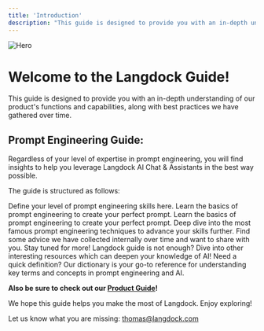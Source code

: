 ```yaml
---
title: 'Introduction'
description: "This guide is designed to provide you with an in-depth understanding of our product's functions and capabilities, along with best practices we have gathered over time."
---
```


<img src="/images/header_mar24.png" alt="Hero" />

# Welcome to the Langdock Guide!

This guide is designed to provide you with an in-depth understanding of our product's functions and capabilities, along with best practices we have gathered over time.


## Prompt Engineering Guide:
Regardless of your level of expertise in prompt engineering, you will find insights to help you leverage Langdock AI Chat & Assistants in the best way possible.

The guide is structured as follows:


<Card title="What kind of Prompt Engineer are you?" icon="question" href="/prompt-engineering/engineering-type">
  Define your level of prompt engineering skills here.
</Card>

<CardGroup cols={2}>
<Card title="Elements of a Prompt" icon="puzzle-piece" href="/prompt-engineering/prompt-elements">
  Learn the basics of prompt engineering to create your perfect prompt.
</Card>

<Card title="Basics of Prompting" icon="check" href="/prompt-engineering/basics">
  Learn the basics of prompt engineering to create your perfect prompt.
</Card>

<Card title="Techniques" icon="wrench" href="/prompt-engineering/techiques">
  Deep dive into the most famous prompt engineering techniques to advance your skills further.
</Card>

<Card title="Tips & Tricks" icon="lightbulb" href="prompt-engineering/tricks">
  Find some advice we have collected internally over time and want to share with you. Stay tuned for more!
</Card>

<Card title="Further Ressources" icon="globe" href="prompt-engineering/resources">
Langdock guide is not enough? Dive into other interesting resources which can deepen your knowledge of AI!
</Card>

<Card title="Dictionary" icon="magnifying-glass" href="prompt-engineering/dictionary">
Need a quick definition? Our dictionary is your go-to reference for understanding key terms and concepts in prompt engineering and AI.
</Card>
</CardGroup>

**Also be sure to check out our [Product Guide](/product/introduction)!**

We hope this guide helps you make the most of Langdock. Enjoy exploring!

Let us know what you are missing: thomas@langdock.com

